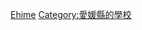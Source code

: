 {{日本行政區劃分類導航|的大學}}
{{Commonscat|Universities and colleges in Ehime prefecture}}

[[Category:日本各都道府縣的大學|Ehime]]
[[Category:愛媛縣的學校|Category:愛媛縣的學校]]